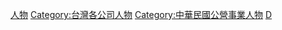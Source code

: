 [[Category:中華郵政|人物]]
[[Category:台灣各公司人物|Category:台灣各公司人物]]
[[Category:中華民國公營事業人物|Category:中華民國公營事業人物]]
[[Category:中華民國交通部相關人物|D]]